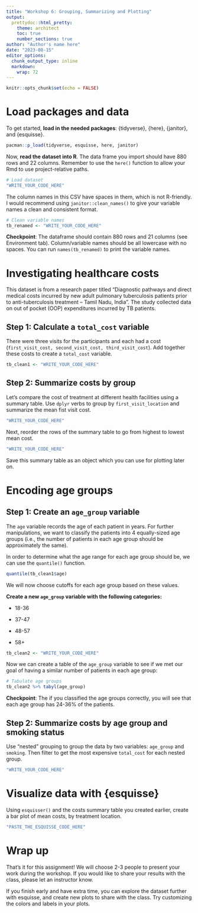 ```yaml
---
title: "Workshop 6: Grouping, Summarizing and Plotting"
output:
  prettydoc::html_pretty:
    theme: architect
    toc: true
    number_sections: true
author: "Author's name here"
date: "2023-08-15"
editor_options: 
  chunk_output_type: inline
  markdown: 
    wrap: 72
---
```


```r
knitr::opts_chunk$set(echo = FALSE)
```

# Load packages and data

To get started, **load in the needed packages**: {tidyverse}, {here},
{janitor}, and {esquisse}.

```r
pacman::p_load(tidyverse, esquisse, here, janitor)
```

Now, **read the dataset into R**. The data frame you import should have
880 rows and 22 columns. Remember to use the `here()` function to allow
your Rmd to use project-relative paths.

```r
# Load dataset
"WRITE_YOUR_CODE_HERE"
```

The column names in this CSV have spaces in them, which is not
R-friendly. I would recommend using `janitor::clean_names()` to give
your variable names a clean and consistent format.

```r
# Clean variable names
tb_renamed <- "WRITE_YOUR_CODE_HERE"

```

**Checkpoint**: The dataframe should contain 880 rows and 21 columns
(see Environment tab). Column/variable names should be all lowercase
with no spaces. You can run `names(tb_renamed)` to print the variable
names.

# Investigating healthcare costs

This dataset is from a research paper titled "Diagnostic pathways and direct medical costs incurred by new adult pulmonary tuberculosis patients prior to anti-tuberculosis treatment – Tamil Nadu, India". The study collected data on out of pocket (OOP) expenditures incurred by TB patients. 

## Step 1: Calculate a `total_cost` variable

There were three visits for the participants and each had a cost
(`first_visit_cost, second_visit_cost, third_visit_cost`). Add together these costs to create a `total_cost` variable.

```r
tb_clean1 <- "WRITE_YOUR_CODE_HERE"
```

## Step 2: Summarize costs by group

Let's compare the cost of treatment at different health facilities using a summary table. Use `dplyr` verbs to group by `first_visit_location` and summarize the mean fist visit cost.

```r
"WRITE_YOUR_CODE_HERE"
```

Next, reorder the rows of the summary table to go from highest to lowest mean cost. 
```r
"WRITE_YOUR_CODE_HERE"
```

Save this summary table as an object which you can use for plotting later on.


# Encoding age groups

## Step 1: Create an `age_group` variable

The `age` variable records the age of each patient in years. For further
manipulations, we want to classify the patients into 4 equally-sized age
groups (i.e., the number of patients in each age group should be
approximately the same).

In order to determine what the age range for each age group should be,
we can use the `quantile()` function.

```r
quantile(tb_clean1$age)
```

We will now choose cutoffs for each age group based on these values.

**Create a new `age_group` variable with the following categories:**

-   18-36

-   37-47

-   48-57

-   58+

```r
tb_clean2 <- "WRITE_YOUR_CODE_HERE"

```

Now we can create a table of the `age_group` variable to see if we met
our goal of having a similar number of patients in each age group:

```r
# Tabulate age groups
tb_clean2 %>% tabyl(age_group)
```

**Checkpoint**: The if you classified the age groups correctly, you will
see that each age group has 24-36% of the patients.

## Step 2: Summarize costs by age group and smoking status

Use "nested" grouping to group the data by two variables: `age_group` and `smoking`. Then filter to get the most expensive `total_cost` for  each nested group. 

```r
"WRITE_YOUR_CODE_HERE"

```

# Visualize data with {esquisse}

Using `esquisser()` and the costs summary table you created earlier, create a bar plot of mean costs, by treatment location.

```r
"PASTE_THE_ESQUISSE_CODE_HERE"
```

# Wrap up

That's it for this assignment! We will choose 2-3 people to present your work during the workshop. If you would like to share your results with the class, please let an instructor know.

If you finish early and have extra time, you can explore the dataset further with esquisse, and create new plots to share with the class. Try customizing the colors and labels in your plots. 

